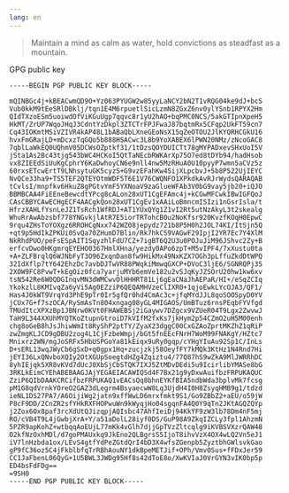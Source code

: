 ```yaml
---
lang: en
---
```


> Maintain a mind as calm as water, hold convictions as steadfast as a mountain.

GPG public key

```
-----BEGIN PGP PUBLIC KEY BLOCK-----

mQINBGc4j+kBEACwmQD9O+Yz063PYUGW2w85yyLaNCY2bN2T1vRQG04ke9dJ+bcS
Vub0kkM9tEeSRlDBklj/tqn1E4M6rpuetlSicLzmN8ZGxZ6nv0ylYSnb1RPYX2Hm
QIdTXzoESm5uoiwdOfViKGuUgp7qqvc8r1yU2hAO+bqPMC0NCS/5akGTIpnXpeH5
HkMT/ZrUP7WqoJHqJ3CdntYzDkpl3ZTCTrFPJFwaJ87bqtmRx5CFqp2UkFT59cn7
Cq43IOKmtMSiVZIVR4kAP48L1bABaQbLXneGEoNsX15qZeOTOU2JlKYQRHCGkU16
hvxFmGRajLD+mDcxzTqGQo5b888HSACwc3L8b9YoXABEX6lPWN20NMz/zNcoGAC8
7qblLaWkEQ0UQhmV05DCWsOZptkf31/1tDzsQOYDUICTt78gMYPADxevSHxUoI5V
jSta1As2Bc43tjg543bWC4HCKoI5QtTaNEcbRWKArXp75O7ed8tDYb94/hadHsob
vx8ZIEEdSiUuKgCphrY6KaDwhoyCN6e9nll4nw5MzRHuA0U10pyyP7wmn5aCVz5z
60rxsETcwErtT9LNhsytuGK5cyzS+G9vzEFahKw4SijXLpcbvJ+5b8P522UjIEYC
NvQCe33ha9+TS5TEF2QTEYOtmWDF5T6E1V76CWQNFO1XPkdkAvRJrWydsQARAQAB
tCvlsI/mnpfkv6HkuZ8gPGtvYmF5YXNoaV9zaGlueWFAb3V0bG9vay5jb20+iQJO
BBMBCAA4FiEEneBewcdtYPcg8cALon28xUT1CgEFAmc4j+kCGwMFCwkIBwIGFQoJ
CAsCBBYCAwECHgECF4AACgkQon28xUT1CgEv1xAAiLoBmncmISIzi1nGsrIsla/t
HfrzXAHLfYsnLeJZ1TsRch1WfRDJ+AT1YUxQYg1Z1vI2Rt5utNzAkyL3t2skealg
WhuRrAwAbzsbf778YNGvkjlAtR7E5iorTRTohcB0u2NoKfsr920KvzfKOqH0EpwC
9rqu4ZHsToYOXgz6RROHCgNxx742WZ08jepydz721b8P5H0h2JOL74KI/ItSjn5Q
+qt9p5HdIkZPKUi0SvQa70ZHumD7Blin/Rk7hkCS9VAGwF29IpjI2YR7Ec7Y4XlM
NkRhdPUO/peFsESpAIT1SqyzhlFdU7CZ+7igBT6Q2U3u0POJuJiM96JShvc2Zy+B
erfcvDwo0HKgmrqEYEHO0367HmlXHna/yezdy0APo6zpT+M5vIPF4/7xXustu0ta
+A+ZLFBrqlQ6WJNbFyT3O96ZxqnDan8fw9HikMx49NxKZX7OGh3pLffuZkdDtWPQ
32IdXflp7tY642EhzDc7avbDJTwVR88PWqkiMmwqGXCP+DVoC3ljE6/SGNRQPj3S
2XOW9FC8PvwT+kEgOiz0fca7yarjuMYb6emVe182u2vSJqKyJZSOrU20hw1kw6xv
tsN542Re6W0QDGInqvMN3dWMCwvOlHHHRT81Lj6gEaCNaJhAEPaR/HI+/eSqZCIq
YkokzlL8KMIvqZa6yVi5Ag0EZziP6QEQAMHVzeClIXR0+1qjoEwkLYcOJA3/QF1/
Has4J0kWT9VrqYd3PhE9pTr0Ir5gfQr0hd4CmAc3c+jfqMYdJJL8qoSOOSpyD0YV
jCUx7G+f7szOCA/RySmAsTn804xngag08yGL4MIGAOS/UmBTuz6rnsPEqbFYVfgd
TMUdItcXPXzBp1JBNrw0KVt0FHAWEBSj2iGaywv7DZgcx9VZUeR04T9Lgx2ZwvwJ
TaH9L344XXUhMYQTKoZtupnGtroiD7kVIfM2fxKs7jkHym2p54CZmO2uH5M00enh
chg8oGeB8hJsJhiwWmIt8RyShP2ptTY/ZyaX23dggC00CxGZAoZprtMKZhZ1qRiP
zwZmgKLJCD9gDBU2zog4L1CjFzbeWmpj/bGt5fnEEcFNrH7WoM99FNAKgY/HZtc7
Mnixrz2WN/mgJoSRFx5HbUSPGoYa81kEiqx9uRy0gqp/cYHgYIuAu92Sp1C/InLs
D+sERL13wqJWyCb6gSxD+q0gpx1Hq+zucjzkj58OeyfFY7kMQk3KtHz1N4Rnd7Hi
jEYI36LxQNvboXQIy2OtXGUpSoegtdHZg4Zqiztu4/77Q87hS9wZkA9MlJWRRhDC
8yhIEjqk5XR8vKVd7dUcJ0XbSjCbSTQK7IXJ5ZtMDvDEdi5u9IcirlibYMASe8bG
3RKLkEimCYEhABEBAAGJAjYEGAEIACAWIQSd4F7Bx21g9yDxwAuifbzFRPUKAQUC
ZziP6QIbDAAKCRCifbzFRPUKAQ1vEACsQq8bhnEYKfBIA5ndbWda3bplvMk7fcsg
pM1G8qdVrnkYOreO2GAZ3dLegrm4BsyaecwW8Lq3UjdH4I0H8ZsyqHMB9g1/tdzd
ieNL1DS27PA7/A6OijiWg2jatn9xffWwLD6mrxfmkt9S1/Go9ZBbZ2+aEU/o59jW
P8cF9DD/2CnZR2sfYHkRXFHOPwuWn9kWyqjHo04sgqnFA4Q0Y9qTn2JKtAGQZQYp
j2Zox6Ox8paf3rcXdUtQJizqpjAQIsbc47AhfIeiDj94KkYF9zW3lb78Dm4nF5mj
RO/cVB4T9L4jGwbjXrA+Y/a51aDolL28iyf0DS/GuP98A9ZkqIZCLy3fpl1AhzmN
5PZR9apKohZ+wtbqqAoEUjL77mKk4vGlh7djjGpTVzZltcqlg9iKVBSVXzrQAW48
O2kfNzOxhMDl/d7goPMAUxkq9JkEno2QLBgrsS5IjoT8ihvVzX4OX4wLQ2Vn5eJ1
iV7lnHzbda1ox/LEvS4gtfYdPeZGtdQrI4bD3X4wfsZGenpb5ZyztbhGWlsvkGao
gP9fC36oz5C4jFkblbfqTrRBhAouNY1dkBpeMETJif+OPh/VmvOSus+fFDxJer59
CC1JaFbenL06QyG+1U5BWL3JWDg95Hf8s42dToE8o/XwKVIaJ0VrGYN3vIK0bp5p
ED4bsFdFDg==
=9SH0
-----END PGP PUBLIC KEY BLOCK-----
```